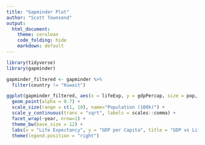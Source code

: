```yaml
---
title: "Gapminder Plot"
author: "Scott Townsend"
output: 
  html_document:
    theme: cerulean
    code_folding: hide
    markdown: default
---
```


```r
library(tidyverse)
library(gapminder)

gapminder_filtered <- gapminder %>% 
  filter(country != "Kuwait")
```

```r
ggplot(gapminder_filtered, aes(x = lifeExp, y = gdpPercap, size = pop, color = continent)) +
  geom_point(alpha = 0.7) +
  scale_size(range = c(1, 10), name="Population (100k)") +
  scale_y_continuous(trans = "sqrt", labels = scales::comma) + 
  facet_wrap(~year, nrow=1) +
  theme_bw(base_size = 12) +
  labs(x = "Life Expectancy", y = "GDP per Capita", title = "GDP vs Life Expectancy") +
  theme(legend.position = "right")

```
